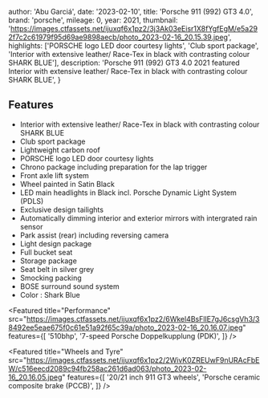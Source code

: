 
  author: 'Abu Garciá',
  date: '2023-02-10',
  title: 'Porsche 911 (992) GT3 4.0',
  brand: 'porsche',
  mileage: 0,
  year: 2021,
  thumbnail: 'https://images.ctfassets.net/ijuxqf6x1pz2/3j3Ak03eEisr1X8fYgfEgM/e5a292f7c2c61979f95d69ae9898aecb/photo_2023-02-16_20.15.39.jpeg',
  highlights: ['PORSCHE logo LED door courtesy lights', 'Club sport package', 'Interior with extensive leather/ Race-Tex in black with contrasting colour SHARK BLUE'],
  description:
    'Porsche 911 (992) GT3 4.0 2021 featured Interior with extensive leather/ Race-Tex in black with contrasting colour SHARK BLUE',
}


## Features
- Interior with extensive leather/ Race-Tex in black with contrasting colour SHARK BLUE
- Club sport package
- Lightweight carbon roof
- PORSCHE logo LED door courtesy lights
- Chrono package including preparation for the lap trigger 
- Front axle lift system
- Wheel painted in Satin Black
- LED main headlights in Black incl. Porsche Dynamic Light System (PDLS)
- Exclusive design tailights 
- Automatically dimming interior and exterior mirrors with intergrated rain sensor
- Park assist (rear) including reversing camera 
- Light design package 
- Full bucket seat
- Storage package 
- Seat belt in silver grey
- Smocking packing
- BOSE surround sound system
- Color : Shark Blue

<Featured
  title="Performance"
  src="https://images.ctfassets.net/ijuxqf6x1pz2/6Wkel4BsFlIE7gJ6csgVh3/38492ee5eae675f0c61e51a92f65c39a/photo_2023-02-16_20.16.07.jpeg"
  features={[
    '510bhp',
    '7-speed Porsche Doppelkupplung (PDK)',
  ]}
/>

<Featured
  title="Wheels and Tyre"
  src="https://images.ctfassets.net/ijuxqf6x1pz2/2WivK0ZREUwF9nURAcFbEW/c516eecd2089c94fb258ac261d6ad063/photo_2023-02-16_20.16.05.jpeg"
  features={[
    '20/21 inch 911 GT3 wheels',
    'Porsche ceramic composite brake (PCCB)',
  ]}
/>